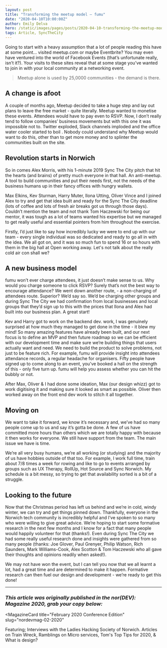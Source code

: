```yaml
---
layout: post
title: "Transforming the meetup model – fumu"
date: "2020-04-10T10:00:00Z"
author: Emily Delva
hero: /static/images/pages/posts/2020-04-10-transforming-the-meetup-model-fumu/hero.jpg
tags: Article, SyncTheCity
---
```


Going to start with a heavy assumption that a lot of people reading this have at some point… visited meetup.com or maybe Eventbrite? You may even have ventured into the world of Facebook Events (that’s unfortunate really, isn’t it?). Your visits to these sites reveal that at some stage you’ve  wanted to join in with your local community at a networking event.

> Meetup alone is used by 25,0000 communities - the demand is there.

## A change is afoot

A couple of months ago, Meetup decided to take a huge step and lay out plans to leave the free market - quite literally. Meetup wanted to monetise these events.  Attendees would have to pay even to RSVP.  Now, I don’t really tend to follow companies’ business movements but with this one it was impossible not to. Twitter exploded, Slack channels imploded and the office water cooler started to boil . Nobody could understand why Meetup would want to do this, other than to get more money and to splinter the communities built on the site.

## Revolution starts in Norwich

So in comes Alex Morris, with his 1-minute 2019 Sync The City pitch that hit the hearts (and brains) of pretty much everyone in that hall. An anti-meetup. A tool to build communities and put their needs first, not the needs of the business humans up in their fancy offices with hungry wallets.

Max Elkins, Kev Sturman, Harry Muter, Ilona Utting, Oliver Vince and I joined Alex to try and get that idea built and ready for the Sync The City deadline (lots of coffee and lots of fresh air breaks got us through those days). Couldn’t mention the team and not thank Tom Haczewski for being our mentor, it was tough as a lot of teams wanted his expertise but we managed to get really useful and essential pointers from him throughout the exercise.

Firstly, I’d just like to say how incredibly lucky we were to end up with our team - every single individual was so dedicated and ready to go all in with the idea. We all got on, and it was so much fun to spend 16 or so hours with them in the big hall at Open working away. Let's not talk about the really cold air con shall we?

## A new business model

fumu won’t ever charge attendees, it just doesn’t make sense to us. Why would you charge someone to click RSVP? Surely that’s not the best way to encourage attendance? We went down another route, - a non-charging of attendees route. Superior? We’d say so. We’d be charging other groups and during Sync The City we had confirmation from local businesses and local groups that they’d sign up to this with the prices that Ilona and Alex had built into our business plan. A great start!

Kev and Harry got to work on the backend dev. work, I was genuinely surprised at how much they managed to get done in the time - it blew my mind! So many amazing features have already been built, and our next focus is to define an MVP and then future roadmap so we can be efficient with our development time and make sure we’re building things that users actually want and need. We need to build the product to solve problems, not just to be feature rich. For example, fumu will provide insight into attendees attendance records, a regular headache for organisers. Fifty people have signed up to come along to an event, you’ve booked a hall on the strength of this - only five turn up. fumu will help you assess whether you can hit the bubbly or not.

After Max, Oliver & I had done some ideation, Max (our design whizz) got to work digitising it and making sure it looked as smart as possible. Oliver then worked away on the front end dev work to stitch it all together.

## Moving on

We want to take it forward, we know it’s necessary and, we’ve had so many people come up to us and say it’s gotta be done. A few of us have committed more hours than others which we are totally happy with because it then works for everyone. We still have support from the team. The main issue we have is time.

We’re all very busy humans, we’re all working (or studying) and the majority of us have hobbies outside of that too. For example, I work full time, train about 7/8 times a week for rowing and like to go to events arranged by groups such as UX Therapy, RollUp, Hot Source and Sync Norwich. My schedule is a bit messy, so trying to get that availability sorted is a bit of a struggle.

## Looking to the future

Now that the Christmas period has left us behind and we’re in cold, windy winter, we can try and get things pinned down. Thankfully, everyone in the Norwich tech community is incredibly helpful and I’ve spoken to so many who were willing to give great advice. We’re hoping to start some formative research in the next few months and I know for a fact that many people would happily volunteer for that (thanks!). Even during Sync The City we had some really useful research done and insights were gathered from so many people (thanks: Joe Glover, Paul Grenyer, Philip Watson, Rich Saunders, Mark Williams-Cook, Alex Scotton & Tom Haczewski who all gave their thoughts and opinions readily when asked!).

We may not have won the event, but I can tell you now that we all learnt a lot, had a great time and are determined to make it happen. Formative research can then fuel our design and development - we’re ready to get this done!

***

### _This article was originally published in the nor(DEV): Magazine 2020, grab your copy below:_


<MagazineCard
  title="February 2020 Conference Edition"
  slug="nordevmag-02-2020"
>
  <p>
    Featuring; Interviews with the Ladies Hacking Society of
    Norwich. Articles on Train Wreck, Ramblings on Micro services,
    Tom's Top Tips for 2020, &amp; What is design?
  </p>
</MagazineCard>
